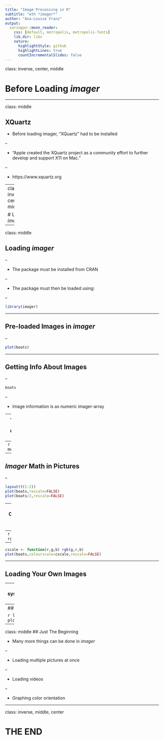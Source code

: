 ```yaml
---
title: "Image Processing in R"
subtitle: "wth *imager*"
author: "Ana-Louise Franz"
output:
  xaringan::moon_reader:
    css: [default, metropolis, metropolis-fonts]
    lib_dir: libs
    nature:
      highlightStyle: github
      highlightLines: true
      countIncrementalSlides: false
---
```

class: inverse, center, middle

# Before Loading *imager*

---

class: middle

## XQuartz

- Before loading imager, "XQuartz" had to be installed

--

- "Apple created the XQuartz project as a community effort to further develop and support X11 on Mac."

--

- https://www.xquartz.org

---
class: inverse, center, middle

# Using *imager*

---

class: middle

## Loading *imager*

--

- The package must be installed from CRAN 

--

- The package must then be loaded using:

--

```r

library(imager)

```

---

## Pre-loaded Images in *imager*

--

```r

plot(boats)
```

---

## Getting Info About Images

--

```r
boats
```

--

- Image information is as numeric imager-array

--
- You can do math using the image

--
```r
mean(boats)
```

---
## *Imager* Math in Pictures

--

```r

layout(t(1:2))
plot(boats,rescale=FALSE)
plot(boats/2,rescale=FALSE)
```

---
## Changing Picture Colors
--
```r
rgb(0,1,0)
```
--
```r

cscale <- function(r,g,b) rgb(g,r,b)
plot(boats,colourscale=cscale,rescale=FALSE)
```

---

## Loading Your Own Images

--
```r

fpath <- system.file('extdata/Leonardo_Birds.jpg',package='imager') 
im <- load.image(fpath)
plot(im)

```

---
## Loading Your Own Images

```r

layout(t(1:2))
plot(im,rescale=FALSE)
plot(im/2,rescale=FALSE)
```

---
class: middle 
## Just The Beginning

- Many more things can be done in *imager*

--

- Loading multiple pictures at once 

--

- Loading videos 

--

- Graphing color orientation

---
class: inverse, middle, center

# THE END